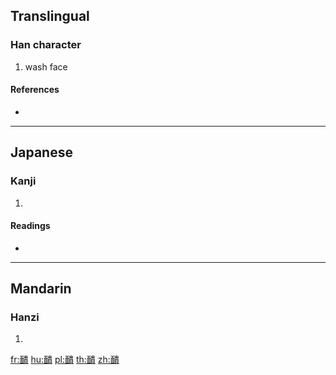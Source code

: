 {{character info/new}}
==Translingual==

===Han character===
{{Han char|rn=176|rad=面|as=12|sn=21|four=|canj=MWLMC}}

# wash face

====References====
* {{Han ref|kx=1384.390|dkj=42689|dj=1899.010|hdz=74402.020|uh=9767|ud=38759}}

----

==Japanese==

===Kanji===
{{ja-kanji|grade=|rs=面12}}

# {{defn|lang=ja|sort=面12}}

====Readings====
* {{ja-readings|on=[[かい]] (kai), [[け]] (ke)|kun=}}

----

==Mandarin==

===Hanzi===
{{cmn-hanzi|pin=[[huì]] ([[hui4]]), [[yǎn]] ([[yan3]])|wg=hui<sup>4</sup>, yen<sup>3</sup>}}

# {{defn|lang=cmn|sort=面12}}

[[fr:靧]]
[[hu:靧]]
[[pl:靧]]
[[th:靧]]
[[zh:靧]]